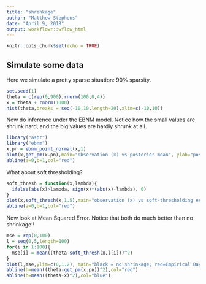 ```yaml
---
title: "shrinkage"
author: "Matthew Stephens"
date: "April 9, 2018"
output: workflowr::wflow_html
---
```


```r
knitr::opts_chunk$set(echo = TRUE)
```

## Simulate some data

Here we simulate a pretty sparse situation: 90% sparsity.
```r
set.seed(1)
theta = c(rep(0,900),rnorm(100,0,4))
x = theta + rnorm(1000)
hist(theta,breaks = seq(-10,10,length=20),xlim=c(-10,10))
```


Now do inference under the EBNM model. Notice
how the small values are shrunk hard, and the big values
are hardly shrunk at all.
```r
library("ashr")
library("ebnm")
x.pn = ebnm_point_normal(x,1)
plot(x,get_pm(x.pn),main="observation (x) vs posterior mean", ylab="posterior mean")
abline(a=0,b=1,col="red")
```

What about soft thresholding?
```r
soft_thresh = function(x,lambda){
  ifelse(abs(x)>lambda, sign(x)*(abs(x)-lambda), 0)
}
plot(x,soft_thresh(x,1.5),main="observation (x) vs soft-thresholding estimate (lambda=1.5)",ylab="soft-thresholded estimate")
abline(a=0,b=1,col="red")
```

Now look at Mean Squared Error. Notice that both do
much better than no shrinkage!!
```r
mse = rep(0,100)
l = seq(0,5,length=100)
for(i in 1:100){
  mse[i] = mean((theta-soft_thresh(x,l[i]))^2)
}
plot(l,mse,ylim=c(0,1.2), main="black = no shrinkage; red=Empirical Bayes; points= soft-thresholding", xlab="lambda")
abline(h=mean((theta-get_pm(x.pn))^2),col="red")
abline(h=mean((theta-x)^2),col="blue")
```

